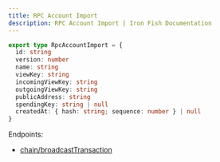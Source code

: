 ```yaml
---
title: RPC Account Import
description: RPC Account Import | Iron Fish Documentation
---
```

```typescript
export type RpcAccountImport = {
  id: string
  version: number
  name: string
  viewKey: string
  incomingViewKey: string
  outgoingViewKey: string
  publicAddress: string
  spendingKey: string | null
  createdAt: { hash: string; sequence: number } | null
}
```

Endpoints: 
- [chain/broadcastTransaction](/developers/documentation/rpc/chain/broadcast_transaction)